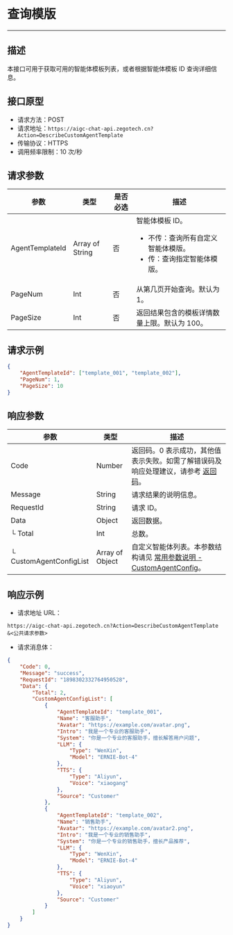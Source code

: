# 查询模版
---

##  描述

本接口可用于获取可用的智能体模板列表，或者根据智能体模板 ID 查询详细信息。

## 接口原型

- 请求方法：POST
- 请求地址：`https://aigc-chat-api.zegotech.cn?Action=DescribeCustomAgentTemplate`
- 传输协议：HTTPS
- 调用频率限制：10 次/秒
## 请求参数

| 参数 | 类型 | 是否必选 | 描述 |
|------|------|---------|------|
| AgentTemplateId | Array of String | 否 | 智能体模板 ID。<ul><li>不传：查询所有自定义智能体模版。</li><li>传：查询指定智能体模版。</li></ul> |
| PageNum | Int | 否 | 从第几页开始查询。默认为 1。 |
| PageSize | Int | 否 | 返回结果包含的模板详情数量上限。默认为 100。 |

## 请求示例

```json
{
    "AgentTemplateId": ["template_001", "template_002"],
    "PageNum": 1,
    "PageSize": 10
}
```

## 响应参数

| 参数 | 类型 | 描述 |
|------|------|------|
| Code | Number | 返回码。0 表示成功，其他值表示失败。如需了解错误码及响应处理建议，请参考 [返回码](./../Return%20codes.mdx)。 |
| Message | String | 请求结果的说明信息。 |
| RequestId | String | 请求 ID。 |
| Data | Object | 返回数据。 |
|   └ Total | Int | 总数。 |
|   └ CustomAgentConfigList | Array of Object | 自定义智能体列表。本参数结构请见 [常用参数说明 - CustomAgentConfig](./../Common%20Parameter%20Description.mdx#customagentconfig)。 |

## 响应示例
- 请求地址 URL：

```https
https://aigc-chat-api.zegotech.cn?Action=DescribeCustomAgentTemplate
&<公共请求参数>
```

- 请求消息体：
```json
{
    "Code": 0,
    "Message": "success",
    "RequestId": "1898302332764950528",
    "Data": {
        "Total": 2,
        "CustomAgentConfigList": [
            {
                "AgentTemplateId": "template_001",
                "Name": "客服助手",
                "Avatar": "https://example.com/avatar.png",
                "Intro": "我是一个专业的客服助手",
                "System": "你是一个专业的客服助手，擅长解答用户问题",
                "LLM": {
                    "Type": "WenXin",
                    "Model": "ERNIE-Bot-4"
                },
                "TTS": {
                    "Type": "Aliyun",
                    "Voice": "xiaogang"
                },
                "Source": "Customer"
            },
            {
                "AgentTemplateId": "template_002",
                "Name": "销售助手",
                "Avatar": "https://example.com/avatar2.png",
                "Intro": "我是一个专业的销售助手",
                "System": "你是一个专业的销售助手，擅长产品推荐",
                "LLM": {
                    "Type": "WenXin",
                    "Model": "ERNIE-Bot-4"
                },
                "TTS": {
                    "Type": "Aliyun",
                    "Voice": "xiaoyun"
                },
                "Source": "Customer"
            }
        ]
    }
}
```

